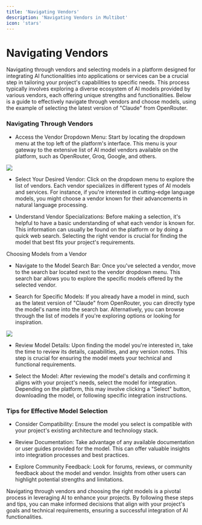 ```yaml
---
title: 'Navigating Vendors'
description: 'Navigating Vendors in Multibot'
icon: 'stars'
---
```


Navigating Vendors
==================

Navigating through vendors and selecting models in a platform designed for integrating AI functionalities into applications or services can be a crucial step in tailoring your project's capabilities to specific needs. This process typically involves exploring a diverse ecosystem of AI models provided by various vendors, each offering unique strengths and functionalities. Below is a guide to effectively navigate through vendors and choose models, using the example of selecting the latest version of "Claude" from OpenRouter.

### Navigating Through Vendors

-   Access the Vendor Dropdown Menu: Start by locating the dropdown menu at the top left of the platform's interface. This menu is your gateway to the extensive list of AI model vendors available on the platform, such as OpenRouter, Groq, Google, and others.

![](https://docs.myapps.ai/storage/page_media/a6d80501-0f8d-4bb1-aa43-9fd4643100c5.png)

-   Select Your Desired Vendor: Click on the dropdown menu to explore the list of vendors. Each vendor specializes in different types of AI models and services. For instance, if you're interested in cutting-edge language models, you might choose a vendor known for their advancements in natural language processing.

-   Understand Vendor Specializations: Before making a selection, it's helpful to have a basic understanding of what each vendor is known for. This information can usually be found on the platform or by doing a quick web search. Selecting the right vendor is crucial for finding the model that best fits your project's requirements.

Choosing Models from a Vendor

-   Navigate to the Model Search Bar: Once you've selected a vendor, move to the search bar located next to the vendor dropdown menu. This search bar allows you to explore the specific models offered by the selected vendor.

-   Search for Specific Models: If you already have a model in mind, such as the latest version of "Claude" from OpenRouter, you can directly type the model's name into the search bar. Alternatively, you can browse through the list of models if you're exploring options or looking for inspiration.

![](https://docs.myapps.ai/storage/page_media/13e80c2d-103d-4ed4-ad75-fa658ae22afa.png)

-   Review Model Details: Upon finding the model you're interested in, take the time to review its details, capabilities, and any version notes. This step is crucial for ensuring the model meets your technical and functional requirements.

-   Select the Model: After reviewing the model's details and confirming it aligns with your project's needs, select the model for integration. Depending on the platform, this may involve clicking a "Select" button, downloading the model, or following specific integration instructions.

### Tips for Effective Model Selection

-   Consider Compatibility: Ensure the model you select is compatible with your project's existing architecture and technology stack.

-   Review Documentation: Take advantage of any available documentation or user guides provided for the model. This can offer valuable insights into integration processes and best practices.

-   Explore Community Feedback: Look for forums, reviews, or community feedback about the model and vendor. Insights from other users can highlight potential strengths and limitations.

Navigating through vendors and choosing the right models is a pivotal process in leveraging AI to enhance your projects. By following these steps and tips, you can make informed decisions that align with your project's goals and technical requirements, ensuring a successful integration of AI functionalities.
